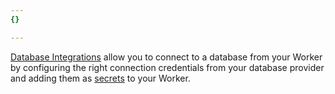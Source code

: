 ```yaml
---
{}

---
```


[Database Integrations](/workers/databases/third-party-integrations/) allow you to connect to a database from your Worker by configuring the right connection credentials from your database provider and adding them as [secrets](/workers/configuration/secrets/) to your Worker.

